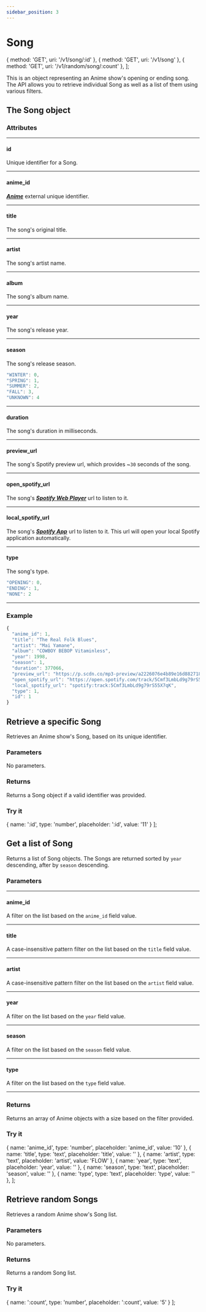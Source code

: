 ```yaml
---
sidebar_position: 3
---
```


# Song



  { method: 'GET', uri: '/v1/song/:id' },
  { method: 'GET', uri: '/v1/song' },
  { method: 'GET', uri: '/v1/random/song/:count' },
];

This is an object representing an Anime show's opening or ending song.
The API allows you to retrieve individual Song as well as a list of them using various filters.

<ApiCodeBlock title="Endpoints" items={endpoints} />

## The Song object

### Attributes

---

#### id <Highlight bgColor="#8D46B8" color="white" content="integer" />

Unique identifier for a Song.

---

#### anime_id <Highlight bgColor="#8D46B8" color="white" content="integer" />

***[Anime](anime)*** external unique identifier.

---

#### title <Highlight bgColor="#8D46B8" color="white" content="string" />

The song's original title.

---

#### artist <Highlight bgColor="#8D46B8" color="white" content="string" />

The song's artist name.

---

#### album <Highlight bgColor="#8D46B8" color="white" content="string" />

The song's album name.

---

#### year <Highlight bgColor="#8D46B8" color="white" content="integer" />

The song's release year.

---

#### season <Highlight bgColor="#8D46B8" color="white" content="enum" />

The song's release season.

```js title="Possible season enum values"
"WINTER": 0,
"SPRING": 1,
"SUMMER": 2,
"FALL": 3,
"UNKNOWN": 4
```

---

#### duration <Highlight bgColor="#8D46B8" color="white" content="integer" />

The song's duration in milliseconds.

---

#### preview_url <Highlight bgColor="#8D46B8" color="white" content="string" />

The song's Spotify preview url, which provides ~`30` seconds of the song.

---

#### open_spotify_url <Highlight bgColor="#8D46B8" color="white" content="string" />

The song's ***[Spotify Web Player](https://open.spotify.com/)*** url to listen to it.

---

#### local_spotify_url <Highlight bgColor="#8D46B8" color="white" content="string" />

The song's ***[Spotify App](https://www.spotify.com/it/download/)*** url to listen to it.
This url will open your local Spotify application automatically.

---

#### type <Highlight bgColor="#8D46B8" color="white" content="enum" />

The song's type.

```js title="Possible type enum values"
"OPENING": 0,
"ENDING": 1,
"NONE": 2
```

---

### Example

```js title="Song object example"
{
  "anime_id": 1,
  "title": "The Real Folk Blues",
  "artist": "Mai Yamane",
  "album": "COWBOY BEBOP Vitaminless",
  "year": 1998,
  "season": 1,
  "duration": 377066,
  "preview_url": "https://p.scdn.co/mp3-preview/a2226076e4b89e16d8827189fd32da4535d369b4?cid=b074c52808fb4394a28785f381872ea2",
  "open_spotify_url": "https://open.spotify.com/track/5Cmf3LmbLd9g79rS55X7qK",
  "local_spotify_url": "spotify:track:5Cmf3LmbLd9g79rS55X7qK",
  "type": 1,
  "id": 1
}
```

## Retrieve a specific Song

<ApiCodeBlock items={[endpoints[0]]} />

Retrieves an Anime show's Song, based on its unique identifier.

### Parameters

No parameters.

### Returns

Returns a Song object if a valid identifier was provided.

### Try it

  { name: ':id', type: 'number', placeholder: ':id', value: '11' }
];

<ApiTryIt items={retrieveSongParams} uri={endpoints[0].uri} />


## Get a list of Song

<ApiCodeBlock items={[endpoints[1]]} />

Returns a list of Song objects.
The Songs are returned sorted by `year` descending, after by `season` descending.

### Parameters

---

#### anime_id <Highlight bgColor="#8D46B8" color="white" content="integer" /> <Highlight bgColor="rgb(40, 42, 54)" color="white" content="optional" />

A filter on the list based on the `anime_id` field value.

---

#### title <Highlight bgColor="#8D46B8" color="white" content="string" /> <Highlight bgColor="rgb(40, 42, 54)" color="white" content="optional" />

A case-insensitive pattern filter on the list based on the `title` field value.

---

#### artist <Highlight bgColor="#8D46B8" color="white" content="string" /> <Highlight bgColor="rgb(40, 42, 54)" color="white" content="optional" />

A case-insensitive pattern filter on the list based on the `artist` field value.

---

#### year <Highlight bgColor="#8D46B8" color="white" content="integer" /> <Highlight bgColor="rgb(40, 42, 54)" color="white" content="optional" />

A filter on the list based on the `year` field value.

---

#### season <Highlight bgColor="#8D46B8" color="white" content="enum" /> <Highlight bgColor="rgb(40, 42, 54)" color="white" content="optional" />

A filter on the list based on the `season` field value.

---

#### type <Highlight bgColor="#8D46B8" color="white" content="enum" /> <Highlight bgColor="rgb(40, 42, 54)" color="white" content="optional" />

A filter on the list based on the `type` field value.

---

### Returns

Returns an array of Anime objects with a size based on the filter provided.

### Try it

  { name: 'anime_id', type: 'number', placeholder: 'anime_id', value: '10' },
  { name: 'title', type: 'text', placeholder: 'title', value: '' },
  { name: 'artist', type: 'text', placeholder: 'artist', value: 'FLOW' },
  { name: 'year', type: 'text', placeholder: 'year', value: '' },
  { name: 'season', type: 'text', placeholder: 'season', value: '' },
  { name: 'type', type: 'text', placeholder: 'type', value: '' },
];

<ApiTryIt items={getListSongParams} uri={endpoints[1].uri} />

## Retrieve random Songs

<ApiCodeBlock items={[endpoints[2]]} />

Retrieves a random Anime show's Song list.

### Parameters

No parameters.

### Returns

Returns a random Song list.

### Try it

  { name: ':count', type: 'number', placeholder: ':count', value: '5' }
];

<ApiTryIt items={retrieveRandomSongParams} uri={endpoints[2].uri} />
